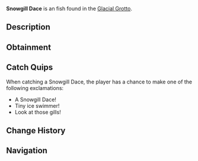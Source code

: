{{FishInfobox
|image          = Snowgill Dace.png
|rarity         = Uncommon
|sea            = First Sea
|location       = [[Glacial Grotto]]
|sublocation    = 
|sources        = Fishing Rod
|radar_location = 
|xp             = 90
|weather        = 
|time           = Day
|season         = Winter
|bait           = Worm
|base_weight    = 2.5
|base_value     = 160
|weight_range   = 1.5
|base_chance    = 70
|base_resil     = 75
}}
'''Snowgill Dace''' is an {{Rarity|Uncommon}} fish found in the [[Glacial Grotto]].

== Description ==
{{Description|A small, silvery fish with frosty-white gills and a faint blue stripe along its side.|Bestiary Entry}}

== Obtainment ==
{{Description|Common in the grotto's shallow waters.|Bestiary Hint}}
{{Fish Availability|
Glacial Grotto
|top_rods      = 
Trident Rod\198000.41\15970.06;
Training Rod\197497.91\31695.23;
Azure Of Lagoon\197190.8\15670.5;
Leviathan's Fang Rod\195800.04\21934.76;
No-Life Rod\194786.74\22750.96;
Flimsy Rod\156416.99\36861.51;
Resourceful Rod\175402.67\18629.07;
Nocturnal Rod\122563.04\95407.93;
Fungal Rod\171515.91\23697.57;
Firefly Rod\178483.23\23468.89;
Free Spirit Rod\194598.85\15936.34;
Blazebringer Rod\184593.67\20630.4;
Zeus Rod\183325.19\20488.63;
Depthseeker Rod\182988.8\19743.74;
Verdant Shear Rod\182866.48\19783.19;
Avalanche Rod\180775.3\17846.22;
Challenger's Rod\179522.6\20696.6;
Volcanic Rod\179036.53\20009.33;
Rod Of The Depths\168651.19\18762.24;
Seraphic Rod\167206.98\22603.23;
Rod Of The Forgotten Fang\166385.56\20647.49;
Rod Of The Exalted One\157610.02\17620.71;
Ethereal Prism Rod\153559.16\0;
Steady Rod\84566.14\9341.47
|recommended   = Trident Rod
}}

== Catch Quips ==
When catching a Snowgill Dace, the player has a chance to make one of the following exclamations:
* A Snowgill Dace!
* Tiny ice swimmer!
* Look at those gills!

== Change History ==
{{Change History|{{subst:Current Version}}}}

== Navigation ==
{{Fish Navbox|Glacial Grotto}}